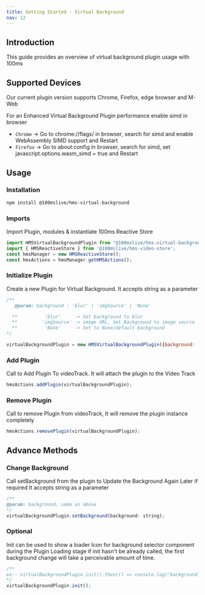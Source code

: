 ```yaml
---
title: Getting Started - Virtual Background
nav: 12
---
```


## Introduction

This guide provides an overview of virtual background plugin usage with 100ms

## Supported Devices

Our current plugin version supports Chrome, Firefox, edge browser and M-Web

For an Enhanced Virtual Background Plugin performance enable simd in browser

-   `Chrome` -> Go to chrome://flags/ in browser, search for simd and enable WebAssembly SIMD support and Restart
-   `Firefox` -> Go to about:config in browser, search for simd, set javascript.options.wasm_simd = true and Restart

## Usage

### Installation

```bash
npm install @100mslive/hms-virtual-background
```

### Imports
Import Plugin, modules & instantiate 100ms Reactive Store

```jsx
import HMSVirtualBackgroundPlugin from "@100mslive/hms-virtual-background"
import { HMSReactiveStore } from '@100mslive/hms-video-store';
const hmsManager = new HMSReactiveStore();
const hmsActions = hmsManager.getHMSActions();
```

### Initialize Plugin

Create a new Plugin for Virtual Background. It accepts string as a parameter

```jsx
/**
   @param: background : 'blur' | 'imgSource' | 'None'

  **          'blur'     -> Set background to blur
  **         'imgSource' -> image URL, Set Background to image source
  **          'None'     -> Set to None/default background
*/

virtualBackgroundPlugin = new HMSVirtualBackgroundPlugin({background: 'blur'|'None'|imgSource})
```

### Add Plugin

Call to Add Plugin To videoTrack. It will attach the plugin to the Video Track

```jsx
hmsActions.addPlugin(virtualBackgroundPlugin);
```

### Remove Plugin

Call to remove Plugin from videoTrack, It will remove the plugin instance completely

```jsx
hmsActions.removePlugin(virtualBackgroundPlugin);
```

## Advance Methods

### Change Background

Call setBackground from the plugin to Update the Background Again Later if required
It accepts string as a parameter

```jsx
/**
@param: background, same as above
*/
virtualBackgroundPlugin.setBackground(background: string);
```

### Optional

Init can be used to show a loader Icon for background selector component during the Plugin Loading stage
if init hasn't be already called, the first background change will take a perceivable amount of time.

```jsx
/**
ex:- virtualBackgroundPlugin.init().then(() => console.log("background can be changed now"))
*/
virtualBackgroundPlugin.init();
```